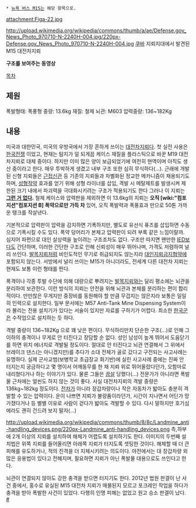  * [[뉴욕 버스 M15]]는 해당 항목으로.

attachment:Figa-22.jpg

http://upload.wikimedia.org/wikipedia/commons/thumb/a/ae/Defense.gov_News_Photo_970710-N-2240H-004.jpg/220px-Defense.gov_News_Photo_970710-N-2240H-004.jpg
[[쿠바]] 지뢰지대에서 발견된 M15 대전차지뢰

{{{#!html
<iframe width="420" height="315" src="//www.youtube.com/embed/SLEy1c0MtpQ" frameborder="0" allowfullscreen></iframe>
}}}
'''구조를 보여주는 동영상'''

[[목차]]

== 제원 ==
폭발형태: 폭풍형
중량: 13.6kg
재질: 철제
뇌관: M603
압력중량: 136~182Kg

== 내용 ==
미국과 대한민국, 미국의 우방국에서 가장 흔하게 쓰이는 [[대전차지뢰]]다. 첫 실전 사용은 [[한국전쟁]] 이었고, 현재는 탐지가 덜 되게끔 케이스 재질을 플라스틱으로 바꾼 M19 대전차지뢰로 대체 중이다. 하지만 이미 많은 양이 보급되었기에 여전히 현역이며 아직도 생산 중이라고 한다.
매우 투박하게 생겼고 내부 구조 또한 심히 무식하다(...). 근래에 개발된 신형 지뢰들은 [[근접신관]] 등 기존의 지뢰들과 차별화된 정교한 메카니즘이 채용되기도 하며, [[성형작약]] 효과를 얻기 위해 성형 라이너를 삽입, 격발 시 메탈제트를 발생시켜 제한된 크기 내에서 파괴력을 극대화시키려는 구조가 적용되기도 한다 그러나 이 지뢰는 '''[[그런 거 없다]].''' 철제 케이스와 압력판을 제외하면 이 13.6kg의 지뢰는 '''오직 [wiki:"컴포지션"컴포지션 B] 폭약으로만 가득 차''' 있어, 오직 폭발력과 폭풍효과 만으로 50톤 가까운 탱크를 작살낸다.

기본적으로 압력판이 압력을 감지하면 기폭하지만, 별도로 유선식 퓨즈를 삽입하면 수동으로 기폭시킬 수도 있다. 폭약 덩어리가 본체고 압력판이 되려 부록 같은 느낌이랄까. 심지어 파편으로 대인 살상력을 높이려는 구조조차도 없다. 구조만 따지면 왠만한 [[IED]]보다도 간단하며, 이러한 간단한 구조로 인해 신뢰성이 매우 뛰어나며, 가격도 저렴하여 널리 쓰인다. [[발목지뢰]]처럼 비인도적인 무기로 취급되지도 않는지라 [[대인지뢰금지협약]]에 포함되지 않는다. 서방에서 널리 쓰이는 M15가 아니더라도, 전세계 다른 대전차 지뢰는 현재도 보통 이런 형태를 띈다. 

폭격이나 각종 투발 수단에 의해 대량으로 뿌려지는 [[발목지뢰]]와는 달리 평소에는 뇌관을 분리하여 보관한다. 이런 방식의 지뢰는 안전을 위해 뇌관과 본체를 분리하는 편이 합리적이다. 만만찮은 무게지만 중장비를 동원해야 할 만큼 무겁지는 않은지라 보통은 일일히 인력으로 설치한다. 일부 문서에는 M57 Anti-Tank Mine Dispensing System이라 불리는 전용 설치기가 있다는 서술이 있지만 자료를 구하기가 어렵다. 최소한 [[한국군]]은 수작업으로 설치하는 듯 하다. 

격발 중량이 136~182Kg 으로 꽤 낮은 편이다. 무식하리만치 단순한 구조(...)로 인해 그 이하의 충격이나 무게로 안 터진다고 장담할 순 없다. 성인 남성이 높게 뛰어서 도움닫기를 하면 위치 에너지로 격발될 정도이다. 절대로 안 터진다고 뇌관 연결해서 그 위에서 브레이크 댄스(는 아니겠지만)를 추다가 소대 전체가 골로 갔다고 구전되는 사고사례는 유명하다. 실제 군사교범(보병학교 초급장교 화기반)에 실린 사고사례 중에는 진짜 안 터지는지 궁금하다고 몇 명이서 어깨동무를 한 채 지뢰 위로 뛰어올랐다던가, 오함마로 내리쳤다거나 하는 이야기가 있다. 물론 그들은 [[끔살]] 당했다(...) 전문가가 아니라면 폭발물 근처에는 얼씬도 하지 않는 것이 좋다. 사실 대전차지뢰의 격발 중량은 136kg~182kg 정도이다. [[전차]]가 아니라 장갑차량이나 작은 자동차가 밟아도 충분히 격발할 수 있는 압력이다. 운이 나쁘면 지뢰가 불량품이라던가, 시간이 지나면서 어딘가 망가졌다거나 등 별별 이유로 사람이 걷다가 밟아도 격발할 수 있다. 다시 말하지만 호기심에라도 괜히 건드려 보지 말자(...)   

http://upload.wikimedia.org/wikipedia/commons/thumb/8/8c/Landmine_anti-handling_devices.png/220px-Landmine_anti-handling_devices.png
측,하부에 2개 이상의 지뢰를 설치하여 해체가 어렵도록 설치하기도 한다. 이미지의 두번째 설치법은 위쪽 지뢰를 들어올리면 아래쪽 지뢰가 터지도록 셋팅한 것이다. 해체할 때 더 큰 피해를 유도하거나, 적의 진격을 더 지체시키려는 의도이다. 야전에서는 대 장갑차량 외 많은 응용법이 있다고 전해지며, 필요하면 지뢰가 아닌 폭발물 대용으로도 쓰인다고 한다. 

뇌관이 연결되지 않아도 강한 충격을 받으면 터지기도 한다. 2012년 법원 판결이 난 사건 중에서, 홍수로 유실된 M15 대전차 지뢰가 매몰된지 모르고 포크레인 작업을 하다가 충격을 받아 폭발한 사건이 있었다. 다행히 인명 피해는 없었고 원고 승소 판결이 났다. [http://uijeongbu.scourt.go.kr/dcboard/new/DcNewsViewAction.work?seqnum=10933&gubun=44&cbub_code=000214&scode_kname=%BF%EC%B8%AE%B9%FD%BF%F8%20%C1%D6%BF%E4%C6%C7%B0%E1&searchWord=&currentPage=3 #]
